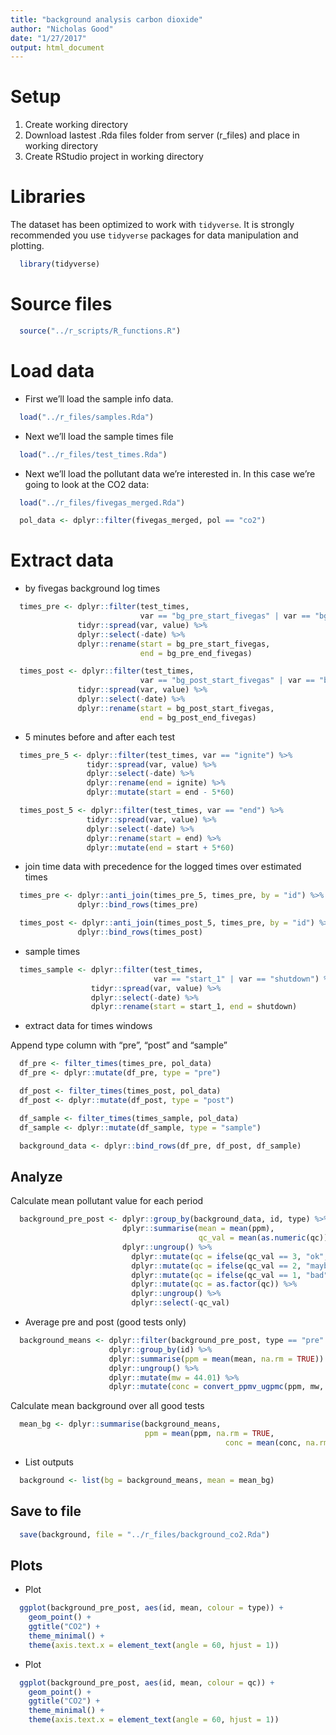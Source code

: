 ```yaml
---
title: "background analysis carbon dioxide"
author: "Nicholas Good"
date: "1/27/2017"
output: html_document
---
```


# Setup

1. Create working directory
2. Download lastest .Rda files folder from server (r_files) and place in working directory
3. Create RStudio project in working directory

# Libraries

The dataset has been optimized to work with `tidyverse`. It is strongly recommended you use `tidyverse` packages for data manipulation and plotting.

```r
  library(tidyverse)
```

# Source files

```r
  source("../r_scripts/R_functions.R")
```

# Load data

* First we'll load the sample info data.

```r
  load("../r_files/samples.Rda")
```

* Next we'll load the sample times file

```r
  load("../r_files/test_times.Rda")
```

* Next we'll load the pollutant data we're interested in. In this case we're going to look at the CO2 data:

```r
  load("../r_files/fivegas_merged.Rda")

  pol_data <- dplyr::filter(fivegas_merged, pol == "co2")
```

# Extract data

* by fivegas background log times

```r
  times_pre <- dplyr::filter(test_times,
                             var == "bg_pre_start_fivegas" | var == "bg_pre_end_fivegas") %>%
               tidyr::spread(var, value) %>%
               dplyr::select(-date) %>%
               dplyr::rename(start = bg_pre_start_fivegas,
                             end = bg_pre_end_fivegas)

  times_post <- dplyr::filter(test_times,
                             var == "bg_post_start_fivegas" | var == "bg_post_end_fivegas") %>%
               tidyr::spread(var, value) %>%
               dplyr::select(-date) %>%
               dplyr::rename(start = bg_post_start_fivegas,
                             end = bg_post_end_fivegas)
```

* 5 minutes before and after each test

```r
  times_pre_5 <- dplyr::filter(test_times, var == "ignite") %>%
                 tidyr::spread(var, value) %>%
                 dplyr::select(-date) %>%
                 dplyr::rename(end = ignite) %>%
                 dplyr::mutate(start = end - 5*60)

  times_post_5 <- dplyr::filter(test_times, var == "end") %>%
                 tidyr::spread(var, value) %>%
                 dplyr::select(-date) %>%
                 dplyr::rename(start = end) %>%
                 dplyr::mutate(end = start + 5*60)
```

* join time data with precedence for the logged times over estimated times

```r
  times_pre <- dplyr::anti_join(times_pre_5, times_pre, by = "id") %>%
               dplyr::bind_rows(times_pre)

  times_post <- dplyr::anti_join(times_post_5, times_pre, by = "id") %>%
               dplyr::bind_rows(times_post)
```

* sample times

```r
  times_sample <- dplyr::filter(test_times,
                                var == "start_1" | var == "shutdown") %>%
                  tidyr::spread(var, value) %>%
                  dplyr::select(-date) %>%
                  dplyr::rename(start = start_1, end = shutdown)
```

* extract data for times windows

Append type column with "pre", "post" and "sample"

```r
  df_pre <- filter_times(times_pre, pol_data)
  df_pre <- dplyr::mutate(df_pre, type = "pre")

  df_post <- filter_times(times_post, pol_data)
  df_post <- dplyr::mutate(df_post, type = "post")

  df_sample <- filter_times(times_sample, pol_data)
  df_sample <- dplyr::mutate(df_sample, type = "sample")

  background_data <- dplyr::bind_rows(df_pre, df_post, df_sample)
```

## Analyze

Calculate mean pollutant value for each period

```r
  background_pre_post <- dplyr::group_by(background_data, id, type) %>%
                         dplyr::summarise(mean = mean(ppm), 
                                          qc_val = mean(as.numeric(qc))) %>%
                         dplyr::ungroup() %>%
	                       dplyr::mutate(qc = ifelse(qc_val == 3, "ok", NA)) %>%
	                       dplyr::mutate(qc = ifelse(qc_val == 2, "maybe", qc)) %>%
	                       dplyr::mutate(qc = ifelse(qc_val == 1, "bad", qc)) %>%
	                       dplyr::mutate(qc = as.factor(qc)) %>%
	                       dplyr::ungroup() %>%
	                       dplyr::select(-qc_val)
```

* Average pre and post (good tests only)

```r
  background_means <- dplyr::filter(background_pre_post, type == "pre"| type == "post", qc == "ok") %>%
                      dplyr::group_by(id) %>%
                      dplyr::summarise(ppm = mean(mean, na.rm = TRUE)) %>%
                      dplyr::ungroup() %>%
                      dplyr::mutate(mw = 44.01) %>%
                      dplyr::mutate(conc = convert_ppmv_ugpmc(ppm, mw, 25, 84))
```

Calculate mean background over all good tests

```r
  mean_bg <- dplyr::summarise(background_means,
                              ppm = mean(ppm, na.rm = TRUE,
	           									conc = mean(conc, na.rm = TRUE)))
```

* List outputs

```r
  background <- list(bg = background_means, mean = mean_bg)
```

## Save to file

```r
  save(background, file = "../r_files/background_co2.Rda")
```

## Plots

* Plot

```r
  ggplot(background_pre_post, aes(id, mean, colour = type)) +
    geom_point() +
    ggtitle("CO2") +
    theme_minimal() +
    theme(axis.text.x = element_text(angle = 60, hjust = 1))
```

* Plot

```r
  ggplot(background_pre_post, aes(id, mean, colour = qc)) +
    geom_point() +
    ggtitle("CO2") +
    theme_minimal() +
    theme(axis.text.x = element_text(angle = 60, hjust = 1))
```
